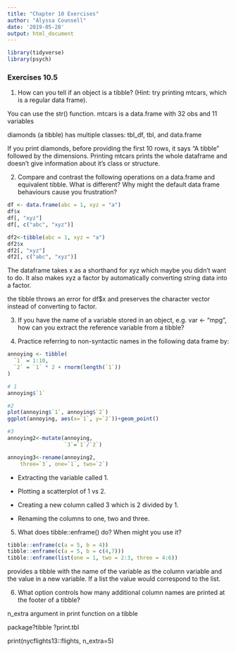 ```yaml
---
title: "Chapter 10 Exercises"
author: "Alyssa Counsell"
date: '2019-05-28'
output: html_document
---
```



```r
library(tidyverse)
library(psych)
```

### Exercises 10.5

1. How can you tell if an object is a tibble? (Hint: try printing mtcars, which is a regular data frame).

You can use the str() function. mtcars is a data.frame with 32 obs and 11 variables

diamonds (a tibble) has multiple classes:
tbl_df, tbl, and data.frame

If you print diamonds, before providing the first 10 rows, it says "A tibble" followed by the dimensions. Printing mtcars prints the whole dataframe and doesn't give information about it's class or structure. 

2. Compare and contrast the following operations on a data.frame and equivalent tibble. What is different? Why might the default data frame behaviours cause you frustration?

```r
df <- data.frame(abc = 1, xyz = "a")
df$x
df[, "xyz"]
df[, c("abc", "xyz")]

df2<-tibble(abc = 1, xyz = "a")
df2$x 
df2[, "xyz"]
df2[, c("abc", "xyz")]
```

The dataframe takes x as a shorthand for xyz which maybe you didn't want to do. It also makes xyz a factor by automatically converting string data into a factor.

the tibble throws an error for df$x and preserves the character vector instead of converting to factor.

3. If you have the name of a variable stored in an object, e.g. var <- "mpg", how can you extract the reference variable from a tibble?

4. Practice referring to non-syntactic names in the following data frame by:

```r
annoying <- tibble(
  `1` = 1:10,
  `2` = `1` * 2 + rnorm(length(`1`))
)

# 1
annoying$`1`

#2
plot(annoying$`1`, annoying$`2`)
ggplot(annoying, aes(x=`1`, y=`2`))+geom_point()

#3
annoying2<-mutate(annoying, 
                  `3`=`1`/`2`)

annoying3<-rename(annoying2,
    three=`3`, one=`1`, two=`2`)

```

* Extracting the variable called 1.

* Plotting a scatterplot of 1 vs 2.

* Creating a new column called 3 which is 2 divided by 1.

* Renaming the columns to one, two and three.

5. What does tibble::enframe() do? When might you use it?

```r
tibble::enframe(c(a = 5, b = 4))
tibble::enframe(c(a = 5, b = c(4,7)))
tibble::enframe(list(one = 1, two = 2:3, three = 4:6))

```

provides a tibble with the name of the variable as the column variable and the value in a new variable. If a list the value would correspond to the list.


6. What option controls how many additional column names are printed at the footer of a tibble?

n_extra argument in print function on a tibble

package?tibble
?print.tbl

print(nycflights13::flights, n_extra=5)

